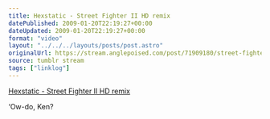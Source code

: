 ```yaml
---
title: Hexstatic - Street Fighter II HD remix
datePublished: 2009-01-20T22:19:27+00:00
dateUpdated: 2009-01-20T22:19:27+00:00
format: "video"
layout: "../../../layouts/posts/post.astro"
originalUrl: https://stream.anglepoised.com/post/71909180/street-fighter-ii-hd-remix-by-hexstatic-ow-do
source: tumblr stream
tags: ["linklog"]
---
```



<YouTube id="https://www.youtube.com/watch?v=fiilep_bgBQ" />

[Hexstatic - Street Fighter II HD remix][1]

&lsquo;Ow-do, Ken?

[1]: https://www.youtube.com/watch?v=fiilep_bgBQ
